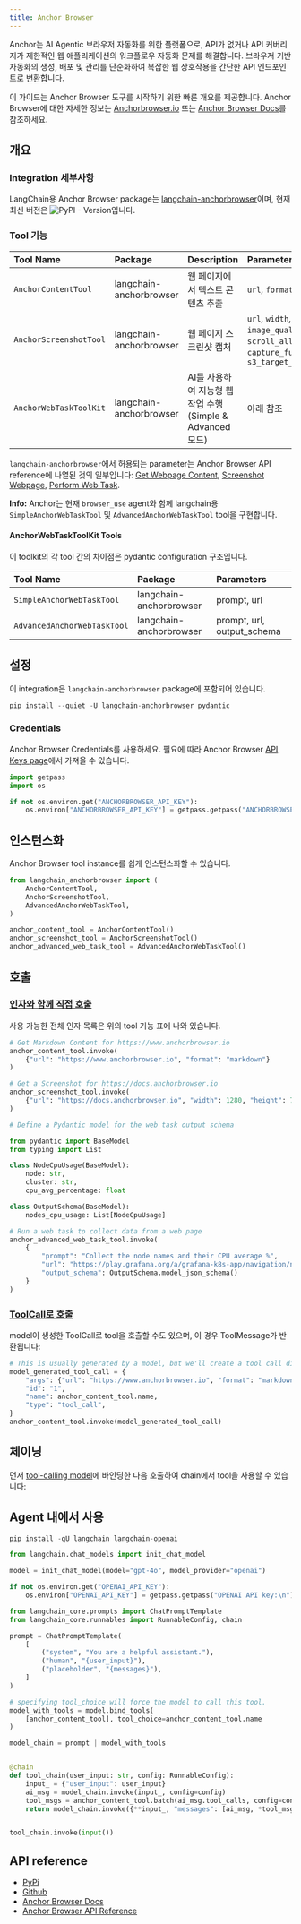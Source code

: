 ```yaml
---
title: Anchor Browser
---
```


Anchor는 AI Agentic 브라우저 자동화를 위한 플랫폼으로, API가 없거나 API 커버리지가 제한적인 웹 애플리케이션의 워크플로우 자동화 문제를 해결합니다. 브라우저 기반 자동화의 생성, 배포 및 관리를 단순화하여 복잡한 웹 상호작용을 간단한 API 엔드포인트로 변환합니다.

이 가이드는 Anchor Browser 도구를 시작하기 위한 빠른 개요를 제공합니다. Anchor Browser에 대한 자세한 정보는 [Anchorbrowser.io](https://anchorbrowser.io?utm=langchain) 또는 [Anchor Browser Docs](https://docs.anchorbrowser.io?utm=langchain)를 참조하세요.

## 개요

### Integration 세부사항

LangChain용 Anchor Browser package는 [langchain-anchorbrowser](https://pypi.org/project/langchain-anchorbrowser)이며, 현재 최신 버전은 ![PyPI - Version](https://img.shields.io/pypi/v/langchain-anchorbrowser?style=flat-square&label=%20)입니다.

### Tool 기능

| Tool Name | Package | Description | Parameters |
| :--- | :--- | :--- | :---|
| `AnchorContentTool` | langchain-anchorbrowser | 웹 페이지에서 텍스트 콘텐츠 추출 | `url`, `format` |
| `AnchorScreenshotTool` | langchain-anchorbrowser | 웹 페이지 스크린샷 캡처 | `url`, `width`, `height`, `image_quality`, `wait`, `scroll_all_content`, `capture_full_height`, `s3_target_address` |
| `AnchorWebTaskToolKit` | langchain-anchorbrowser | AI를 사용하여 지능형 웹 작업 수행 (Simple & Advanced 모드) | 아래 참조 |

`langchain-anchorbrowser`에서 허용되는 parameter는 Anchor Browser API reference에 나열된 것의 일부입니다: [Get Webpage Content](https://docs.anchorbrowser.io/sdk-reference/tools/get-webpage-content?utm=langchain), [Screenshot Webpage](https://docs.anchorbrowser.io/sdk-reference/tools/screenshot-webpage?utm=langchain), [Perform Web Task](https://docs.anchorbrowser.io/sdk-reference/ai-tools/perform-web-task?utm=langchain).

**Info:** Anchor는 현재 `browser_use` agent와 함께 langchain용 `SimpleAnchorWebTaskTool` 및 `AdvancedAnchorWebTaskTool` tool을 구현합니다.

#### AnchorWebTaskToolKit Tools

이 toolkit의 각 tool 간의 차이점은 pydantic configuration 구조입니다.

| Tool Name | Package | Parameters |
| :--- | :--- | :--- |
| `SimpleAnchorWebTaskTool` | langchain-anchorbrowser | prompt, url |
| `AdvancedAnchorWebTaskTool` | langchain-anchorbrowser | prompt, url, output_schema |

## 설정

이 integration은 `langchain-anchorbrowser` package에 포함되어 있습니다.

```python
pip install --quiet -U langchain-anchorbrowser pydantic
```

### Credentials

Anchor Browser Credentials를 사용하세요. 필요에 따라 Anchor Browser [API Keys page](https://app.anchorbrowser.io/api-keys?utm=langchain)에서 가져올 수 있습니다.

```python
import getpass
import os

if not os.environ.get("ANCHORBROWSER_API_KEY"):
    os.environ["ANCHORBROWSER_API_KEY"] = getpass.getpass("ANCHORBROWSER API key:\n")
```

## 인스턴스화

Anchor Browser tool instance를 쉽게 인스턴스화할 수 있습니다.

```python
from langchain_anchorbrowser import (
    AnchorContentTool,
    AnchorScreenshotTool,
    AdvancedAnchorWebTaskTool,
)

anchor_content_tool = AnchorContentTool()
anchor_screenshot_tool = AnchorScreenshotTool()
anchor_advanced_web_task_tool = AdvancedAnchorWebTaskTool()
```

## 호출

### [인자와 함께 직접 호출](/oss/langchain/tools#use-the-tool-directly)

사용 가능한 전체 인자 목록은 위의 tool 기능 표에 나와 있습니다.

```python
# Get Markdown Content for https://www.anchorbrowser.io
anchor_content_tool.invoke(
    {"url": "https://www.anchorbrowser.io", "format": "markdown"}
)

# Get a Screenshot for https://docs.anchorbrowser.io
anchor_screenshot_tool.invoke(
    {"url": "https://docs.anchorbrowser.io", "width": 1280, "height": 720}
)
```

```python
# Define a Pydantic model for the web task output schema

from pydantic import BaseModel
from typing import List

class NodeCpuUsage(BaseModel):
    node: str,
    cluster: str,
    cpu_avg_percentage: float

class OutputSchema(BaseModel):
    nodes_cpu_usage: List[NodeCpuUsage]

# Run a web task to collect data from a web page
anchor_advanced_web_task_tool.invoke(
    {
        "prompt": "Collect the node names and their CPU average %",
        "url": "https://play.grafana.org/a/grafana-k8s-app/navigation/nodes?from=now-1h&to=now&refresh=1m",
        "output_schema": OutputSchema.model_json_schema()
    }
)
```

### [ToolCall로 호출](/oss/langchain/tools/#tool-execution)

model이 생성한 ToolCall로 tool을 호출할 수도 있으며, 이 경우 ToolMessage가 반환됩니다:

```python
# This is usually generated by a model, but we'll create a tool call directly for demo purposes.
model_generated_tool_call = {
    "args": {"url": "https://www.anchorbrowser.io", "format": "markdown"},
    "id": "1",
    "name": anchor_content_tool.name,
    "type": "tool_call",
}
anchor_content_tool.invoke(model_generated_tool_call)
```

## 체이닝

먼저 [tool-calling model](/oss/langchain/tools/)에 바인딩한 다음 호출하여 chain에서 tool을 사용할 수 있습니다:

## Agent 내에서 사용

```python
pip install -qU langchain langchain-openai
```

```python
from langchain.chat_models import init_chat_model

model = init_chat_model(model="gpt-4o", model_provider="openai")
```

```python
if not os.environ.get("OPENAI_API_KEY"):
    os.environ["OPENAI_API_KEY"] = getpass.getpass("OPENAI API key:\n")
```

```python
from langchain_core.prompts import ChatPromptTemplate
from langchain_core.runnables import RunnableConfig, chain

prompt = ChatPromptTemplate(
    [
        ("system", "You are a helpful assistant."),
        ("human", "{user_input}"),
        ("placeholder", "{messages}"),
    ]
)

# specifying tool_choice will force the model to call this tool.
model_with_tools = model.bind_tools(
    [anchor_content_tool], tool_choice=anchor_content_tool.name
)

model_chain = prompt | model_with_tools


@chain
def tool_chain(user_input: str, config: RunnableConfig):
    input_ = {"user_input": user_input}
    ai_msg = model_chain.invoke(input_, config=config)
    tool_msgs = anchor_content_tool.batch(ai_msg.tool_calls, config=config)
    return model_chain.invoke({**input_, "messages": [ai_msg, *tool_msgs]}, config=config)


tool_chain.invoke(input())
```

## API reference

- [PyPi](https://pypi.org/project/langchain-anchorbrowser)
- [Github](https://github.com/anchorbrowser/langchain-anchorbrowser)
- [Anchor Browser Docs](https://docs.anchorbrowser.io/introduction?utm=langchain)
- [Anchor Browser API Reference](https://docs.anchorbrowser.io/api-reference/ai-tools/perform-web-task?utm=langchain)